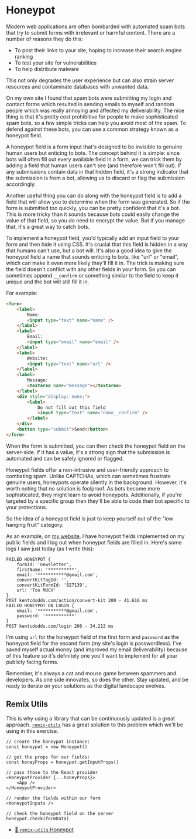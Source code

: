 # Honeypot

<EpicVideo url="https://www.epicweb.dev/workshops/professional-web-forms/honeypot/intro-to-honeypot" />

Modern web applications are often bombarded with automated spam bots that try to
submit forms with irrelevant or harmful content. There are a number of reasons
they do this:

- To post their links to your site, hoping to increase their search engine
  ranking
- To test your site for vulnerabilities
- To help distribute malware

This not only degrades the user experience but can also strain server resources
and contaminate databases with unwanted data.

On my own site I found that spam bots were submitting my login and contact forms
which resulted in sending emails to myself and random people which was really
annoying and affected my deliverability. The nice thing is that it's pretty cost
prohibitive for people to make sophisticated spam bots, so a few simple tricks
can help you avoid most of the spam. To defend against these bots, you can use
a common strategy known as a honeypot field.

A honeypot field is a form input that's designed to be invisible to genuine
human users but enticing to bots. The concept behind it is simple: since bots
will often fill out every available field in a form, we can trick them by adding
a field that human users can't see (and therefore won't fill out). If any
submissions contain data in that hidden field, it's a strong indicator that the
submission is from a bot, allowing us to discard or flag the submission
accordingly.

Another useful thing you can do along with the honeypot field is to add a field
that will allow you to determine when the form was generated. So if the form is
submitted too quickly, you can be pretty confident that it's a bot. This is more
tricky than it sounds because bots could easily change the value of that field,
so you do need to encrypt the value. But if you manage that, it's a great way to
catch bots.

To implement a honeypot field, you'd typically add an input field to your form
and then hide it using CSS. It's crucial that this field is hidden in a way
that humans can't use, but a bot will. It's also a good idea to give the honeypot field
a name that sounds enticing to bots, like "url" or "email", which can make it
even more likely they'll fill it in. The trick is making sure the field doesn't
conflict with any other fields in your form. So you can sometimes append
`__confirm` or something similar to the field to keep it unique and the bot will
still fill it in.

For example:

```html
<form>
	<label>
		Name:
		<input type="text" name="name" />
	</label>
	<label>
		Email:
		<input type="email" name="email" />
	</label>
	<label>
		Website:
		<input type="text" name="url" />
	</label>
	<label>
		Message:
		<textarea name="message"></textarea>
	</label>
	<div style="display: none;">
		<label>
			Do not fill out this field
			<input type="text" name="name__confirm" />
		</label>
	</div>
	<button type="submit">Send</button>
</form>
```

When the form is submitted, you can then check the honeypot field on the
server-side. If it has a value, it's a strong sign that the submission is
automated and can be safely ignored or flagged.

Honeypot fields offer a non-intrusive and user-friendly approach to combating
spam. Unlike CAPTCHAs, which can sometimes frustrate genuine users, honeypots
operate silently in the background. However, it's worth noting that no solution
is foolproof. As bots become more sophisticated, they might learn to avoid
honeypots. Additionally, if you're targeted by a specific group then they'll be
able to code their bot specific to your protections.

So the idea of a honeypot field is just to keep yourself out of the "low
hanging fruit" category.

As an example, on [my website](https://kentcdodds.com), I have honeypot fields
implemented on my public fields and I log out when honeypot fields are filled
in. Here's some logs I saw just today (as I write this):

```
FAILED HONEYPOT {
	formId: 'newsletter',
	firstName: '**********',
	email: '***********@gmail.com',
	convertKitTagId: '',
	convertKitFormId: '827139',
	url: 'Too MUCH'
}
POST kentcdodds.com/action/convert-kit 200 - 41.616 ms
FAILED HONEYPOT ON LOGIN {
	email: '***********@gmail.com',
	password: '***********'
}
POST kentcdodds.com/login 200 - 34.213 ms
```

I'm using `url` for the honeypot field of the first form and `password` as the
honeypot field for the second form (my site's login is passwordless). I've saved
myself actual money (and improved my email deliverability) because of this
feature so it's definitely one you'll want to implement for all your publicly
facing forms.

Remember, it's always a cat and mouse game between spammers and developers. As
one side innovates, so does the other. Stay updated, and be ready to iterate on
your solutions as the digital landscape evolves.

## Remix Utils

This is why using a library that can be continuously updated is a great
approach. [`remix-utils`](https://npm.im/remix-utils) has a great solution to
this problem which we'll be using in this exercise.

```tsx
// create the honeypot instance:
const honeypot = new Honeypot()

// get the props for our fields:
const honeyProps = honeypot.getInputProps()

// pass those to the React provider
<HoneypotProvider {...honeyProps}>
	<App />
</HoneypotProvider>

// render the fields within our form
<HoneypotInputs />

// check the honeypot field on the server
honeypot.check(formData)
```

- [📜 `remix-utils` Honeypot](https://github.com/sergiodxa/remix-utils#form-honeypot)
